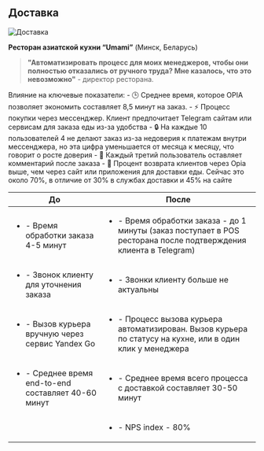 
## Доставка

<Image src="/cases_delivery.png" alt="Доставка" width={840} height={300} /> 

**Ресторан азиатской кухни “Umami”** (Минск, Беларусь)

> **"Автоматизировать процесс для моих менеджеров, чтобы они полностью отказались от ручного труда? Мне казалось, что это невозможно"** - директор ресторана.

<Callout type="info">
Влияние на ключевые показатели:
- 🕒 Среднее время, которое OPIA позволяет экономить составляет 8,5 минут на заказ.
- ⚡ Процесс покупки через мессенджер. Клиент предпочитает Telegram сайтам или сервисам для заказа еды из-за удобства
- 🔒 На каждые 10 пользователей 4 не делают заказ из-за недоверия к платежам внутри мессенджера, но эта цифра уменьшается от месяца к месяцу, что говорит о росте доверия
- 💬 Каждый третий пользователь оставляет комментарий после заказа
- 🔄 Процент возврата клиентов через Opia выше, чем через сайт или приложения для доставки еды. Сейчас это около 70%, в отличие от 30% в службах доставки и 45% на сайте
</Callout>

| До | После |
| ----------- | ----------- |
| <ul><li>- Время обработки заказа 4-5 минут</li><br></br><li>- Звонок клиенту для уточнения заказа</li><br></br><li>- Вызов курьера вручную через сервис Yandex Go</li><br></br><li>- Среднее время end-to-end составляет 40-60 минут</li><br></br></ul> | <ul><li>- Время обработки заказа - до 1 минуты (заказ поступает в POS ресторана после подтверждения клиента в Telegram)</li><br></br><li>- Звонки клиенту больше не актуальны</li><br></br><li>- Процесс вызова курьера автоматизирован. Вызов курьера по статусу на кухне, или в один клик у менеджера</li><br></br><li>- Среднее время всего процесса с доставкой составляет 30-50 минут</li><br></br><li>- NPS index - 80%</li></ul> |
